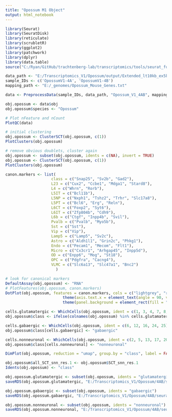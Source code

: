 ```yaml
---
title: "Opossum M1 Object"
output: html_notebook
---
```


```r

library(Seurat)
library(SeuratDisk)
library(reticulate)
library(scrubletR)
library(ggplot2)
library(patchwork)
library(dplyr)
library(data.table)
source("C:/Ryan/GitHub/trachtenberg-lab/transcriptomics/tools/seurat_functions.R")

data_path <- "E:/Transcriptomics_V1/Opossum/output/Extended_lt10kb_ex5kb/"
sample_IDs <- c('OpossumV1-4A', 'OpossumV1-4B')
mapping_path <- "E:/_genomes/Opossum_Mouse_Genes.txt"

data <- PreprocessData(sample_IDs, data_path, "Opossum_V1_4AB", mapping_path)

obj.opossum <- data$obj
obj.opossum$species <- "Opossum"

```


```r

# Plot nFeature and nCount
PlotQC(data)

```


```r

# initial clustering
obj.opossum <- ClusterSCT(obj.opossum, c(1))
PlotClusters(obj.opossum)

```


```r

# remove obvious doublets, cluster again
obj.opossum <- subset(obj.opossum, idents = c(NA), invert = TRUE)
obj.opossum <- ClusterSCT(obj.opossum, c(1))
PlotClusters(obj.opossum)

```


```r

canon.markers <- list(
                    class = c("Snap25", "Sv2b", "Gad2"),
                    L23 = c("Cux2", "Ccbe1", "Mdga1", "Stard8"),
                    L4 = c("Whrn", "Rorb"),
                    L5IT = c("Bcl11b"),
                    L5NP = c("Nxph1", "Tshz2", "Trhr", "Slc17a8"),
                    L5PT = c("Bcl6", "Erg", "Reln"),
                    L6CT = c("Foxp2", "Syt6"),
                    L6IT = c("Zfp804b", "Cdh9"),
                    L6b = c("Ctgf", "Inpp4b", "Svil"),
                    Pvalb = c("Pvalb", "Myo5b"), 
                    Sst = c("Sst"),
                    Vip = c("Vip"),
                    Lamp5 = c("Lamp5", "Sv2c"),
                    Astro = c("Aldh1l1", "Grin2c", "Phkg1"),
                    Endo = c("Pecam1", "Mecom", "Flt1"),
                    Micro = c("Cx3cr1", "Arhgap45", "Inpp5d"),
                    OD = c("Enpp6", "Mog", "St18"),
                    OPC = c("Pdgfra", "Cacng4"),
                    VLMC = c("Slc6a13", "Slc47a1", "Bnc2")
                      )

# look for canonical markers
DefaultAssay(obj.opossum) <- "RNA"
# PlotFeatures(obj.opossum, canon.markers)
DotPlot(obj.opossum, features = canon.markers, cols = c("lightgrey", "red"), scale = FALSE) + 
                         theme(axis.text.x = element_text(angle = 90, vjust = 0.25)) + 
                         theme(panel.background = element_rect(fill = "white", color = NA), plot.background = element_rect(fill = "white", color = NA)) + NoLegend()

```


```r

cells.glutamatergic <- WhichCells(obj.opossum, ident = c(1, 3, 4, 7, 8, 9, 10, 11, 14, 15, 18, 19, 21, 22))
obj.opossum$class <- ifelse(colnames(obj.opossum) %in% cells.glutamatergic, "glutamatergic", "ambiguous")

cells.gabaergic <- WhichCells(obj.opossum, ident = c(6, 12, 16, 24, 25))
obj.opossum$class[cells.gabaergic] <- "gabaergic"

cells.nonneuronal <- WhichCells(obj.opossum, ident = c(2, 5, 13, 17, 20))
obj.opossum$class[cells.nonneuronal] <- "nonneuronal"

```


```r

DimPlot(obj.opossum, reduction = "umap", group.by = "class", label = FALSE, raster = FALSE, shuffle = TRUE) + xlim(-18, 18) + ylim(-18, 18) + coord_equal()

```


```r

obj.opossum$all_SCT_snn_res.1 <- obj.opossum$SCT_snn_res.1
Idents(obj.opossum) <- "class"

obj.opossum.glutamatergic <- subset(obj.opossum, idents = "glutamatergic")
saveRDS(obj.opossum.glutamatergic, "E:/Transcriptomics_V1/Opossum/4AB/seurat/opossum_v1_glutamatergic_4AB.rds")

obj.opossum.gabaergic <- subset(obj.opossum, idents = "gabaergic")
saveRDS(obj.opossum.gabaergic, "E:/Transcriptomics_V1/Opossum/4AB/seurat/opossum_v1_gabaergic_4AB.rds")

obj.opossum.nonneuronal <- subset(obj.opossum, idents = "nonneuronal")
saveRDS(obj.opossum.nonneuronal, "E:/Transcriptomics_V1/Opossum/4AB/seurat/opossum_v1_nonneuronal_4AB.rds")

```

